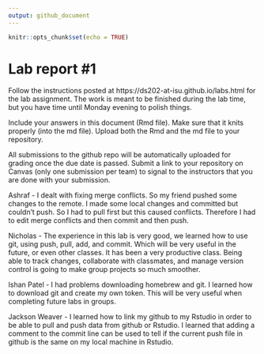 ```yaml
---
output: github_document
---
```


<!-- README.md is generated from README.Rmd. Please edit the README.Rmd file -->


```r
knitr::opts_chunk$set(echo = TRUE)
```

# Lab report #1

Follow the instructions posted at https://ds202-at-isu.github.io/labs.html for the lab assignment. The work is meant to be finished during the lab time, but you have time until Monday evening to polish things.

Include your answers in this document (Rmd file). Make sure that it knits properly (into the md file). Upload both the Rmd and the md file to your repository.  

All submissions to the github repo will be automatically uploaded for grading once the due date is passed.
Submit a link to your repository on Canvas (only one submission per team) to signal to the instructors that you are done with your submission.

Ashraf - I dealt with fixing merge conflicts. So my friend pushed some changes to the remote. I made some local changes and committed but couldn't push. So I had to pull first but this caused conflicts. Therefore I had to edit merge conflicts and then commit and then push.

Nicholas - The experience in this lab is very good, we learned how to use git, using push, pull, add, and commit. Which will be very useful in the future, or even other classes. It has been a very productive class. Being able to track changes, collaborate with classmates, and manage version control is going to make group projects so much smoother.

Ishan Patel - I had problems downloading homebrew and git. I learned how to download git and create my own token. This will be very useful when completing future labs in groups.

Jackson Weaver - I learned how to link my github to my Rstudio in order
to be able to pull and push data from github or Rstudio. I learned that
adding a comment to the commit line can be used to tell if the current
push file in github is the same on my local machine in Rstudio.

